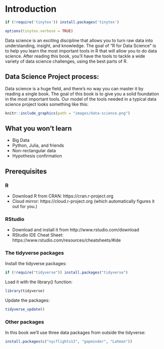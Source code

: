 # Introduction {#intro}

```r
if (!require('tinytex')) install.packages('tinytex')

options(tinytex.verbose = TRUE)
```

Data science is an exciting discipline that allows you to turn raw data into understanding, insight, and knowledge. The goal of “R for Data Science” is to help you learn the most important tools in R that will allow you to do data science. After reading this book, you’ll have the tools to tackle a wide variety of data science challenges, using the best parts of R.

## Data Science Project process:

Data science is a huge field, and there’s no way you can master it by reading a single book. The goal of this book is to give you a solid foundation in the most important tools. Our model of the tools needed in a typical data science project looks something like this:

```r
knitr::include_graphics(path = "images/data-science.png")
```

## What you won’t learn

- Big Data
- Python, Julia, and friends
- Non-rectangular data
- Hypothesis confirmation

## Prerequisites

### R

- Download R from CRAN: https://cran.r-project.org
- Cloud mirror: https://cloud.r-project.org (which automatically figures it out for you.)

### RStudio

- Download and install it from http://www.rstudio.com/download
- RStudio IDE Cheat Sheet: https://www.rstudio.com/resources/cheatsheets/#ide

### The tidyverse packages

Install the tidyverse packages:
```r
if (!require("tidyverse")) install.packages("tidyverse")
```

Load it with the library() function:
```r
library(tidyverse)
```

Update the packages:
```r
tidyverse_update()
```

### Other packages

In this book we’ll use three data packages from outside the tidyverse:
```r
install.packages(c("nycflights13", "gapminder", "Lahman"))
```

